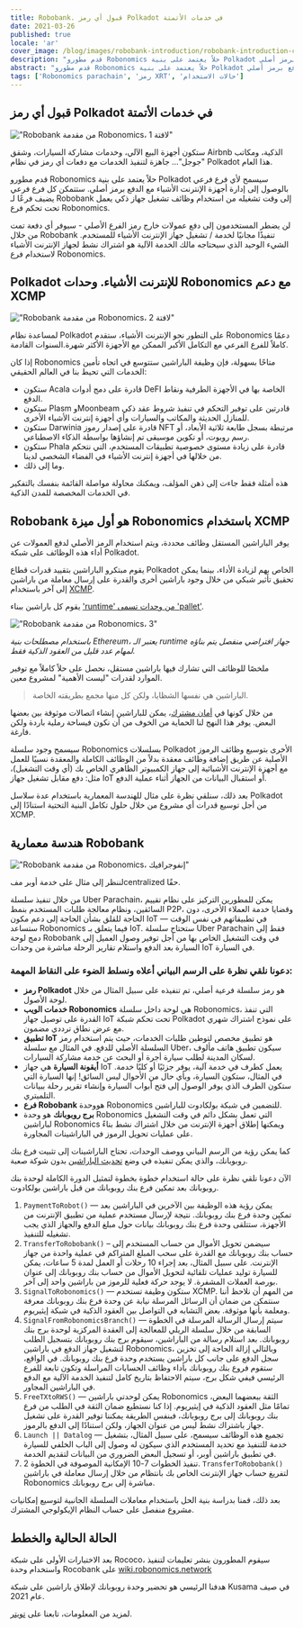 ```yaml
---
title: Robobank. قبول أي رمز Polkadot في خدمات الأتمتة
date: 2021-03-26
published: true
locale: 'ar'
cover_image: /blog/images/robobank-introduction/robobank-introduction-cover.jpg
description: "قدم مطورو Robonomics حلاً يعتمد على بنية Polkadot سيسمح لأي فرع فرعي بالوصول إلى إدارة أجهزة الإنترنت الأشياء مع الدفع برمز أصلي"
abstract: "قدم مطورو Robonomics حلاً يعتمد على بنية Polkadot سيسمح لأي فرع فرعي بالوصول إلى إدارة أجهزة الإنترنت الأشياء مع الدفع برمز أصلي"
tags: ['Robonomics parachain', 'رمز XRT', 'حالات الاستخدام']
---
```


<section class="animate-inside">

## قبول أي رمز Polkadot في خدمات الأتمتة

</section>

<section class="animate-inside">

!["Robobank من مقدمة Robonomics، لافتة 1"](/blog/images/robobank-introduction/robobank-introduction-banner-1.jpg)

</section>

ستكون أجهزة البيع الآلي، وخدمات مشاركة السيارات، وشقق Airbnb الذكية، ومكاتب "جوجل"... جاهزة لتنفيذ الخدمات مع دفعات أي رمز في نظام Polkadot هذا العام.

قدم مطورو Robonomics حلاً يعتمد على بنية Polkadot سيسمح لأي فرع فرعي بالوصول إلى إدارة أجهزة الإنترنت الأشياء مع الدفع برمز أصلي. ستتمكن كل فرع فرعي يضيف فرعًا لـ Robobank إلى وقت تشغيله من استخدام وظائف تشغيل جهاز ذكي يعمل تحت تحكم فرع Robonomics.

لن يضطر المستخدمون إلى دفع عمولات خارج رمز الفرع الأصلي - سيوفر أي دفعة تمت من خلال Robobank تنفيذًا مجانيًا لخدمة / تشغيل جهاز الإنترنت الأشياء للمستخدم. الشيء الوحيد الذي سيحتاجه مالك الخدمة الآلية هو اشتراك نشط لجهاز الإنترنت الأشياء لاستخدام فرع Robonomics.

<section class="animate-inside">

## Polkadot للإنترنت الأشياء. وحدات Robonomics مع دعم XCMP

</section>

<section class="animate-inside">

!["Robobank من مقدمة Robonomics، لافتة 2"](/blog/images/robobank-introduction/robobank-introduction-banner-2.jpg)

</section>

لمساعدة نظام Polkadot على التطور نحو الإنترنت الأشياء، ستقدم Robonomics دعمًا كاملاً للفرع الفرعي مع التكامل الأكبر الممكن مع الأجهزة الأكثر شهرة.السنوات القادمة.

إذا كان Robonomics متاحًا بسهولة، فإن وظيفة الباراشين ستتوسع في اتجاه تأمين الخدمات التي تحيط بنا في العالم الحقيقي:

- ستكون Acala قادرة على دمج أدوات DeFI الخاصة بها في الأجهزة الطرفية ونقاط الدفع.
- ستكون Plasm وMoonbeam قادرتين على توفير التحكم في تنفيذ شروط عقد ذكي للمنازل الحديثة والمكاتب والسيارات وأي أجهزة إنترنت الأشياء الأخرى.
- ستكون Darwinia قادرة على إصدار رموز NFT مرتبطة بسجل طابعة ثلاثية الأبعاد، أو رسم روبوت، أو تكوين موسيقى تم إنشاؤها بواسطة الذكاء الاصطناعي.
- ستكون Phala قادرة على زيادة مستوى خصوصية تطبيقات المستخدم، التي نتحكم من خلالها في أجهزة إنترنت الأشياء في الفضاء الشخصي لدينا.
- وما إلى ذلك.

هذه أمثلة فقط جاءت إلى ذهن المؤلف، ويمكنك محاولة مواصلة القائمة بنفسك بالتفكير في الخدمات المخصصة للمدن الذكية.

<section class="animate-inside">

## Robobank هو أول ميزة Robonomics باستخدام XCMP

</section>

يوفر الباراشين المستقل وظائف محددة، ويتم استخدام الرمز الأصلي لدفع العمولات عن أداء هذه الوظائف على شبكة Polkadot.

يقوم مبتكرو الباراشين بتقييد قدرات قطاع Polkadot الخاص بهم لزيادة الأداء، بينما يمكن تحقيق تأثير شبكي من خلال وجود باراشين أخرى والقدرة على إرسال معاملة من باراشين إلى آخر باستخدام [XCMP](https://wiki.polkadot.network/docs/en/learn-crosschain).

يقوم كل باراشين ببناء ['runtime' من وحدات تسمى 'pallet'](https://substrate.dev/docs/en/knowledgebase/runtime/).

<section class="animate-inside">

!["Robobank من مقدمة Robonomics، 3"](/blog/images/robobank-introduction/robobank-introduction-3.png)

*باستخدام مصطلحات بنية Ethereum، يعتبر الـ runtime جهاز افتراضي منفصل يتم بناؤه لمهام عدد قليل من العقود الذكية فقط.*

</section>

ملخصًا للوظائف التي تشارك فيها باراشين مستقل، نحصل على حلاً كاملاً مع توفير الموارد لقدرات "ليست الأهمية" لمشروع معين.

<section class="animate-inside">

> الباراشين هي نفسها الشظايا، ولكن كل منها مجمع بطريقته الخاصة.

</section>

من خلال كونها في [أمان مشترك](https://wiki.polkadot.network/docs/en/learn-security#shared-security)، يمكن للباراشين إنشاء اتصالات موثوقة بين بعضها البعض. يوفر هذا النهج لنا الحماية من الخوف من أن نكون فيساحة رملية باردة ولكن فارغة.

سيسمح وجود سلسلة Robonomics بسلسلات Polkadot الأخرى بتوسيع وظائف الرموز الأصلية عن طريق إضافة وظائف معقدة بدلاً من الوظائف الكاملة والمعقدة نسبيًا للعمل مع أجهزة الإنترنت الأشيائية إلى جهاز الكمبيوتر الظاهري الخاص بك (أي وقت التشغيل)، مثل: دفع مقابل تشغيل جهاز IoT أو استقبال البيانات من الجهاز أثناء عملية الدفع.

بعد ذلك، سنلقي نظرة على مثال للهندسة المعمارية باستخدام عدة سلاسل Polkadot من أجل توسيع قدرات أي مشروع من خلال حلول تكامل البنية التحتية استنادًا إلى XCMP.

<section class="animate-inside">

## هندسة معمارية Robobank

</section>

<section class="animate-inside">

!["Robobank من مقدمة Robonomics، إنفوجرافيك"](/blog/images/robobank-introduction/robobank-introduction-infographics.png)

</section>

لننظر إلى مثال على خدمة أوبر مفcentralized حقًا.

من خلال تنفيذ سلسلة Uber Parachain، يمكن للمطورين التركيز على نظام تقييم السائقين، ونظام معالجة طلبات المستخدم بنمط P2P، وقضايا خدمة العملاء الأخرى، دون الحاجة للقلق بشأن الحاجة إلى دعم مكون IoT في تطبيقاتهم في نفس الوقت — ستساعد Robonomics فيما يتعلق بـ IoT. ستحتاج سلسلة Uber Parachain فقط إلى دمج لوحة Robobank في وقت التشغيل الخاص بها من أجل توفير وصول العميل إلى السيارة بعد الدفع واستلام تقارير الرحلة مباشرة من وحدات IoT في السيارة.

### دعونا نلقي نظرة على الرسم البياني أعلاه ونسلط الضوء على النقاط المهمة:

* **رمز Polkadot** هو رمز سلسلة فرعية أصلي، تم تنفيذه على سبيل المثال من خلال لوحة الأصول.
* **خدمات الويب Robonomics** هي لوحة داخل سلسلة Robonomics، التي تنفذ القدرة على توصيل جهاز IoT تحت تحكم شبكة Polkadot على نموذج اشتراك شهري مع عرض نطاق ترددي مضمون.
* **تطبيق IoT** هو تطبيق مخصص لتوطين طلبات الخدمات، حيث يتم استخدام رمز السلسلة الأصلي للدفع. في المثال مع سلسلة Uber، سيكون تطبيق هاتف مألوف لسكان المدينة لطلب سيارة أجرة أو البحث عن خدمة مشاركة السيارات.
* **أيقونة السيارة** هي جهاز IoT يعمل كطرف في خدمة آلية، يوفر جزئيًا أو كليًا خدمة. في المثال، ستكون السيارة، وبأي حال من الأحوال ليس السائق! إنها السيارة التي ستكون الطرف الذي يوفر الوصول إلى فتح أبواب السيارة وإنشاء تقرير رحلة ببيانات التلميتري.
* **فرع Robobank** هووحدة Robonomics للتضمين في شبكة بولكادوت للباراشين.
* **برج روبوبانك** هو وحدة Robonomics التي تعمل بشكل دائم في وقت التشغيل لباراشين Robonomics ويمكنها إطلاق أجهزة الإنترنت من خلال اشتراك نشط بناءً على عمليات تحويل الرموز في الباراشينات المجاورة.

كما يمكن رؤية من الرسم البياني ووصف الوحدات، تحتاج الباراشينات إلى تثبيت فرع بنك روبوبانك، والذي يمكن تنفيذه في وضع [تحديث الباراشين](https://wiki.polkadot.network/docs/en/build-protocol-info#runtime-upgrades) بدون شوكة صعبة.

الآن دعونا نلقي نظرة على حالة استخدام خطوة بخطوة لتمثيل الدورة الكاملة لوحدة بنك روبوبانك بعد تمكين فرع بنك روبوبانك من قبل باراشين بولكادوت.

1. `PaymentToRobot()` — يمكن رؤية هذه الوظيفة بين الآخرين في الباراشين بعد تمكين وحدة فرع بنك روبوبانك. نتيجة لإرسال مستخدم عملية من تطبيق الإنترنت من الأجهزة، ستتلقى وحدة فرع بنك روبوبانك بيانات حول مبلغ الدفع والجهاز الذي يجب تشغيله للتنفيذ.
2. `TransferToRobobank()` – سيضمن تحويل الأموال من حساب المستخدم إلى حساب بنك روبوبانك مع القدرة على سحب المبلغ المتراكم في عملية واحدة من جهاز الإنترنت. على سبيل المثال، بعد إجراء 10 رحلات أو العمل لمدة 5 ساعات، يمكن للسيارة توليد عمليات تلقائية لتحويل الأموال من حساب بنك روبوبانك إلى عنوان بورصة العملات المشفرة. لا يوجد حركة فعلية للرموز من باراشين واحد إلى آخر.
3. `SignalToRobonomics()` — ستكون وظيفة تستخدم XCMP. من المهم أن نلاحظ أننا سنتمكن من ضمان أن الرسائل المرسلة نيابة عن وحدة فرع بنك روبوبانك معرفة ومعلمة بأنها موثوقة. بعض التشابه في التواصل بين العقود الذكية في شبكة إيثيريوم.
4. `SignalFromRobonomicsBranch()` — سيتم إرسال الرسالة المرسلة في الخطوة السابقة من خلال سلسلة الريلي للمعالجة إلى العقدة المركزية لوحدة برج بنك روبوبانك. بعد استلام رسالة من الباراشين، سيقوم برج بنك روبوبانك بتسجيل الطلب لتشغيل جهاز الدفع في باراشين Robonomics، وبالتالي إزالة الحاجة إلى تخزين سجل الدفع على جانب كل باراشين يستخدم وحدة فرع بنك روبوبانك. في الواقع، ستقوم فروع بنك روبوبانك بأداء وظائف الحسابات المراسلة وتكون تابعة للفرع الرئيسي فيفي شكل برج، سيتم الاحتفاظ بتاريخ كامل لتنفيذ الخدمة الآلية مع الدفع في الباراشين المجاور.
5. `FreeTXtoRWS()` — يمكن لوحدتي باراشين Robonomics الثقة ببعضهما البعض، تمامًا مثل العقود الذكية في إيثيريوم. إذا كنا نستطيع ضمان الثقة في الطلب من فرع بنك روبوبانك إلى برج روبوبانك، فبنفس الطريقة يمكننا توفير القدرة على تشغيل جهاز باشتراك نشط ليس من عنوان الجهاز، ولكن استنادًا إلى الدفع بالرموز.
6. `Launch || Datalog` — تجميع هذه الوظائف سيسمح، على سبيل المثال، بتشغيل خدمة للتنفيذ مع تحديد المستخدم الذي سيكون له وصول إلى الباب الخلفي للسيارة في تطبيق باراشين أوبر، أو تسجيل البعض الضروري من البيانات لتقديم الخدمة.
7. تنفيذ الخطوات 7-10 الإمكانية الموصوفة في الخطوة 2. `TransferToRobobank()` لتفريغ حساب جهاز الإنترنت الخاص بك بانتظام من خلال إرسال معاملة في باراشين Robonomics مباشرة إلى برج روبوبانك.

بعد ذلك، قمنا بدراسة بنية الحل باستخدام معاملات السلسلة الجانبية لتوسيع إمكانيات مشروع منفصل على حساب النظام الإيكولوجي المشترك.

<section class="animate-inside">

## الحالة الحالية والخطط

</section>

بعد الاختبارات الأولى على شبكة Rococo، سيقوم المطورون بنشر تعليمات لتنفيذ واستخدام وحدة Rocobank على [wiki.robonomics.network](https://wiki.robonomics.network/)

هدفنا الرئيسي هو تحضير وحدة روبوبانك لإطلاق باراشين على شبكة Kusama في صيف عام 2021.

لمزيد من المعلومات، تابعنا على [تويتر](https://twitter.com/AIRA_Robonomics).